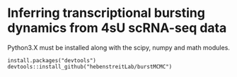 # Inferring transcriptional bursting dynamics from 4sU scRNA-seq data

Python3.X must be installed along with the scipy, numpy and math modules.

``` {eval=F, echo=T}
install.packages("devtools")
devtools::install_github("hebenstreitLab/burstMCMC")
```


